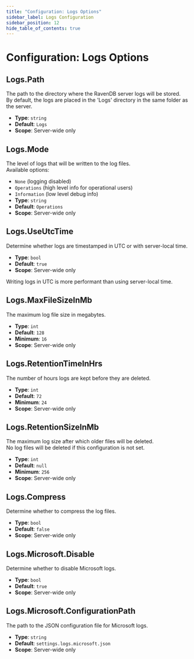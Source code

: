 ```yaml
---
title: "Configuration: Logs Options"
sidebar_label: Logs Configuration
sidebar_position: 12
hide_table_of_contents: true
---
```



# Configuration: Logs Options

## Logs.Path

The path to the directory where the RavenDB server logs will be stored.  
By default, the logs are placed in the 'Logs' directory in the same folder as the server.

- **Type**: `string`
- **Default**: `Logs`
- **Scope**: Server-wide only



## Logs.Mode

The level of logs that will be written to the log files.  
Available options:

- `None` (logging disabled)
- `Operations` (high level info for operational users)
- `Information` (low level debug info)
- **Type**: `string`
- **Default**: `Operations`
- **Scope**: Server-wide only



## Logs.UseUtcTime

Determine whether logs are timestamped in UTC or with server-local time.

- **Type**: `bool`
- **Default**: `true`
- **Scope**: Server-wide only

<Admonition type="info" title="Info">
Writing logs in UTC is more performant than using server-local time.
</Admonition>



## Logs.MaxFileSizeInMb

The maximum log file size in megabytes.

- **Type**: `int`
- **Default**: `128`
- **Minimum**: `16`
- **Scope**: Server-wide only



## Logs.RetentionTimeInHrs

The number of hours logs are kept before they are deleted.

- **Type**: `int`
- **Default**: `72`
- **Minimum**: `24`
- **Scope**: Server-wide only



## Logs.RetentionSizeInMb

The maximum log size after which older files will be deleted.  
No log files will be deleted if this configuration is not set.

- **Type**: `int`
- **Default**: `null`
- **Minimum**: `256`
- **Scope**: Server-wide only



## Logs.Compress

Determine whether to compress the log files.

- **Type**: `bool`
- **Default**: `false`
- **Scope**: Server-wide only



## Logs.Microsoft.Disable

Determine whether to disable Microsoft logs.

- **Type**: `bool`
- **Default**: `true`
- **Scope**: Server-wide only



## Logs.Microsoft.ConfigurationPath

The path to the JSON configuration file for Microsoft logs.

- **Type**: `string`
- **Default**: `settings.logs.microsoft.json`
- **Scope**: Server-wide only


